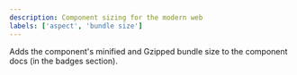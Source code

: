 ```yaml
---
description: Component sizing for the modern web
labels: ['aspect', 'bundle size']
---
```


Adds the component's minified and Gzipped bundle size to the component docs (in the badges section).
